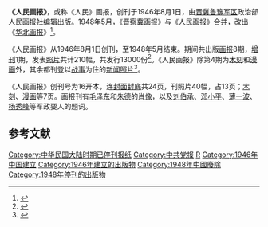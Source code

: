 '''《人民画报》'''，或称《人民》画报，创刊于1946年8月1日，由[[晋冀鲁豫军区|晋冀鲁豫军区]]政治部人民画报社编辑出版。1948年5月，《[[晋察冀画报|晋察冀画报]]》与《人民画报》合并，改出《[[华北画报|华北画报]]》<ref>{{cite web |url=http://www.thegreatwall.com.cn/zhuanti/laozhaopian/laozhaopian/ziliao/xiandaihwabao.htm |title=现代中国画报 |accessdate=2007-12-11 |work=人民网 |publisher=长城小站 |language=zh-cn |archive-url=https://web.archive.org/web/20190222091704/http://www.thegreatwall.com.cn/zhuanti/laozhaopian/laozhaopian/ziliao/xiandaihwabao.htm |archive-date=2019-02-22 |dead-url=yes }}</ref>。

《人民画报》从1946年8月1日创刊，至1948年5月结束。期间共出版[[画报|画报]]8期，[[增刊|增刊]]1期，发表[[照片|照片]]共计210幅，共发行13000份<ref> {{cite web |url=http://www.cpanet.cn/cms/html/laozhanshuju/zhongguosheyingbowuguan/bowuguansheyinglishi/20070914/18200.html |title=第三节--《人民画报》、《勇士影报》和《中原画刊》 |accessdate=2007-12-11 |language=zh-cn }}{{dead link|date=2017年11月 |bot=InternetArchiveBot |fix-attempted=yes }}</ref>。《人民画报》除第4期为[[木刻|木刻]]和[[漫画|漫画]]外，其余都刊登以[[战事|战事]]为住的[[新闻照片|新闻照片]]<ref>{{cite web |url=http://bbs.mediachina.net/index_bbs_show.php?b_id=4&s_id=94266 |title=解放战争时期的突发事件新闻传播 |accessdate=2007-12-11 |first=李文明 |date=2003-11-06 |publisher=中华传媒网 |language=zh-cn |deadurl=yes |archiveurl=https://archive.is/20120710062328/http://bbs.mediachina.net/index_bbs_show.php?b_id=4&s_id=94266 |archivedate=2012-07-10 }}</ref>。

《人民画报》创刊号为16开本，连[[封面|封面]][[封底|封底]]共24页，刊照片40幅，占13页；[[木刻|木刻]]、[[漫画|漫画]]等7页。画报刊有[[毛泽东|毛泽东]]和[[朱德|朱德]]的[[肖像|肖像]]，以及[[刘伯承|刘伯承]]、[[邓小平|邓小平]]、[[薄一波|薄一波]]、[[杨秀峰|杨秀峰]]等军政要人的题词。

==参考文献==
<div class="references-small">
<references />
</div>

[[Category:中华民国大陆时期已停刊报纸|Category:中华民国大陆时期已停刊报纸]]
[[Category:中共党报|Category:中共党报]]
[[Category:畫報|R]]
[[Category:1946年中国建立|Category:1946年中国建立]]
[[Category:1946年建立的出版物|Category:1946年建立的出版物]]
[[Category:1948年中國廢除|Category:1948年中國廢除]]
[[Category:1948年停刊的出版物|Category:1948年停刊的出版物]]